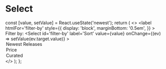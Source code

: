 
<Meta title='Select' component={Select} />

# Select

  const [value, setValue] = React.useState('newest');
  return (
    <>
      <label
        htmlFor='filter-by'
        style={{
          display: 'block',
          marginBottom: '0.5em',
        }}
      >
        Filter by:
      </label>
      <Select
        id='filter-by'
        label='Sort'
        value={value}
        onChange={(ev) => setValue(ev.target.value)}
      >
        <option value='newest'>Newest Releases</option>
        <option value='price'>Price</option>
        <option value='curated'>Curated</option>
      </Select>
    </>
  );
};

<Story name='Default'>
  <ManagedSelect />
</Story>
